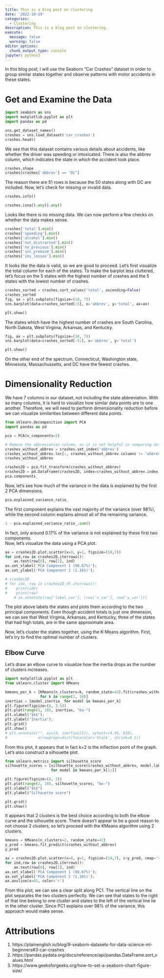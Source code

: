 ```yaml
---
title: This is a blog post on clustering
date: '2022-10-29'
categories:
  - Clustering
description: This is a blog post on clustering.
execute:
  message: false
  warning: false
editor_options:
  chunk_output_type: console
jupyter: python3
---
```


In this blog post, I will use the Seaborn "Car Crashes" dataset in order to group similar states together and observe patterns with motor accidents in these states. 

# Get and Examine the Data

```python
import seaborn as sns
import matplotlib.pyplot as plt
import pandas as pd

sns.get_dataset_names()
crashes = sns.load_dataset('car_crashes')
crashes.head()
```

We see that this dataset contains various details about accidents, like whether the driver was speeding or intoxicated. There is also the abbrev column, which indicates the state in which the accident took place. 

```python
crashes.shape
crashes[crashes['abbrev'] == "DC"]
```

The reason there are 51 rows is because the 50 states along with DC are included. Now, let's check for missing or invalid data. 

```python
crashes.info()
```

```python
crashes.isna().any().any()
```

Looks like there is no missing data. We can now perform a few checks on whether the data makes sense. 

```python
crashes['total'].min()
crashes['speeding'].min()
crashes['alcohol'].min()
crashes['not_distracted'].min()
crashes['no_previous'].min()
crashes['ins_premium'].min()
crashes['ins_losses'].min()
```

It looks like the data is valid, so we are good to proceed. Let's first visualize the total column for each of the states. To make the barplot less cluttered, let's focus on the 5 states with the highest number of crashes and the 5 states with the lowest number of crashes. 

```python
crashes_sorted = crashes.sort_values('total', ascending=False)
crashes_sorted
fig, ax = plt.subplots(figsize=(10, 7))
sns.barplot(data=crashes_sorted[:5], x='abbrev', y='total', ax=ax)

plt.show()
```

The states which have the highest number of crashes are South Carolina, North Dakota, West Virginia, Arkansas, and Kentucky. 

```python
fig, ax = plt.subplots(figsize=(10, 7))
sns.barplot(data=crashes_sorted[-5:], x='abbrev', y='total')

plt.show()
```

On the other end of the spectrum, Connecticut, Washington state, Minnesota, Massachussetts, and DC have the fewest crashes. 

# Dimensionality Reduction

We have 7 columns in our dataset, not including the state abbreviation. With so many columns, it is hard to visualize how similar data points are to one another. Therefore, we will need to perform dimensionality reduction before we can visualize similarities between different data points. 

```python
from sklearn.decomposition import PCA
import pandas as pd

pca = PCA(n_components=2)

# Remove the abbreviation column, as it is not helpful in comparing data points. 
crashes_without_abbrev = crashes.set_index('abbrev')
crashes_without_abbrev.loc[:, crashes_without_abbrev.columns != 'abbrev']
crashes_without_abbrev

crashes2D = pca.fit_transform(crashes_without_abbrev)
crashes2D = pd.DataFrame(crashes2D, index=crashes_without_abbrev.index)
pca.components_
```

Now, let's see how much of the variance in the data is explained by the first 2 PCA dimensions. 

```python
pca.explained_variance_ratio_
```

The first component explains the vast majority of the variance (over 98%), while the second column explains almost all of the remaining variance. 

```python
1 - pca.explained_variance_ratio_.sum()
```

In fact, only around 0.17% of the variance is not explained by these first two components.  
Now, let's visualize the data using a PCA plot. 

```python
ax = crashes2D.plot.scatter(x=0, y=1, figsize=(10,7))
for ind,row in crashes2D.iterrows():
    ax.text(row[0], row[1], ind)
ax.set_xlabel('PCA Component 1 (98.67%)');
ax.set_ylabel('PCA Component 2 (1.16%)');

# crashes2D
# for idx, row in crashes2D_df.iterrows():
#    print(idx)
#    print(row)
    # ax.annotate(row['label_var'], (row['x_var'], row['y_var']))
```

The plot above labels the states and plots them according to the two principal components. Even though accident totals is just one dimension, we can see that West Virginia, Arkansas, and Kentucky, three of the states that had high totals, are in the same approximate area.  

Now, let's cluster the states together, using the K-Means algorithm. First, let's try to find the optimal number of clusters. 

## Elbow Curve

Let's draw an elbow curve to visualize how the inertia drops as the number of clusters increases. 

```python
import matplotlib.pyplot as plt
from sklearn.cluster import KMeans

kmeans_per_k = [KMeans(n_clusters=k, random_state=42).fit(crashes_without_abbrev)
                for k in range(1, 10)]
inertias = [model.inertia_ for model in kmeans_per_k]
plt.figure(figsize=(8, 3.5))
plt.plot(range(1, 10), inertias, "bo-")
plt.xlabel("$k$");
plt.ylabel("Inertia");
plt.grid()
plt.show()
# plt.annotate("", xy=(4, inertias[3]), xytext=(4.45, 650),
#              arrowprops=dict(facecolor='black', shrink=0.1))
```

From this plot, it appears that in fact k=2 is the inflection point of the graph. Let's also construct a silhouette plot. 

```python
from sklearn.metrics import silhouette_score
silhouette_scores = [silhouette_score(crashes_without_abbrev, model.labels_)
                     for model in kmeans_per_k[1:]]

plt.figure(figsize=(8, 3))
plt.plot(range(2, 10), silhouette_scores, "bo-")
plt.xlabel("$k$")
plt.ylabel("Silhouette score")

plt.grid()
plt.show()
```

It appears that 2 clusters is the best choice according to both the elbow curve and the silhouette score. There doesn't appear to be a good reason to not choose 2 clusters, so let's proceed with the KMeans algorithm using 2 clusters.  

```python
kmeans = KMeans(n_clusters=2, random_state=42)
y_pred = kmeans.fit_predict(crashes_without_abbrev)
y_pred
```

```python
ax = crashes2D.plot.scatter(x=0, y=1, figsize=(10,7), c=y_pred, cmap='viridis', s=50)
for ind,row in crashes2D.iterrows():
    ax.text(row[0], row[1], ind)
ax.set_xlabel('PCA Component 1 (98.67%)');
ax.set_ylabel('PCA Component 2 (1.16%)');
ax.axvline(x=85, color='r')
```

From this plot, we can see a clear split along PC1. The vertical line on the plot separates the two clusters perfectly. We can see that states to the right of that line belong to one cluster and states to the left of the vertical line lie in the other cluster. Since PC1 explains over 98% of the variance, this approach would make sense.  

# Attributions

1. https://plainenglish.io/blog/9-seaborn-datasets-for-data-science-ml-beginners#3-car-crashes
2. https://pandas.pydata.org/docs/reference/api/pandas.DataFrame.sort_values.html
3. https://www.geeksforgeeks.org/how-to-set-a-seaborn-chart-figure-size/

